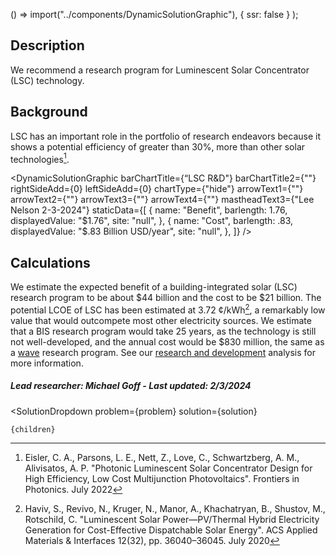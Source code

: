 
  () => import("../components/DynamicSolutionGraphic"),
  { ssr: false }
);


## Description
We recommend a research program for Luminescent Solar Concentrator (LSC) technology.

## Background
LSC has an important role in the portfolio of research endeavors because it shows a potential efficiency of greater than 30%, more than other solar technologies[^”1”].

<DynamicSolutionGraphic
  barChartTitle={“LSC R&D"}
  barChartTitle2={""}
  rightSideAdd={0}
  leftSideAdd={0}
  chartType={"hide"}
  arrowText1={""}
  arrowText2={""}
  arrowText3={""}
  arrowText4={""}
  mastheadText3={"Lee Nelson 2-3-2024"}
 staticData={[
    {
     name: "Benefit",
      barlength: 1.76,
      displayedValue: "$1.76",
      site: "null",
    },
    {
      name: "Cost",
      barlength: .83,
      displayedValue: "$.83 Billion USD/year",
      site: "null",
    },
  ]}
/>

## Calculations
We estimate the expected benefit of a building-integrated solar (LSC) research program to be about $44 billion and the cost to be $21 billion. The potential LCOE of LSC has been estimated at 3.72 ¢/kWh[^”2”], a remarkably low value that would outcompete most other electricity sources. We estimate that a BIS research program would take 25 years, as the technology is still not well-developed, and the annual cost would be $830 million, the same as a [wave](https://www.urbancruiseship.org/energy/energy_production/mhk) research program. See our [research and development](https://www.urbancruiseship.org/energy/energy_socioeconomics/rd) analysis for more information.


##### Lead researcher: Michael Goff - Last updated: 2/3/2024

[^”1”]: Eisler, C. A., Parsons, L. E., Nett, Z., Love, C., Schwartzberg, A. M., Alivisatos, A. P. "Photonic Luminescent Solar Concentrator Design for High Efficiency, Low Cost Multijunction Photovoltaics". Frontiers in Photonics. July 2022 

[^”2”]: Haviv, S., Revivo, N., Kruger, N., Manor, A., Khachatryan, B., Shustov, M., Rotschild, C. "Luminescent Solar Power—PV/Thermal Hybrid Electricity Generation for Cost-Effective Dispatchable Solar Energy". ACS Applied Materials & Interfaces 12(32), pp. 36040–36045. July 2020 


  <SolutionDropdown 
    problem={problem} 
    solution={solution}
  >
    {children}
  </SolutionDropdown>